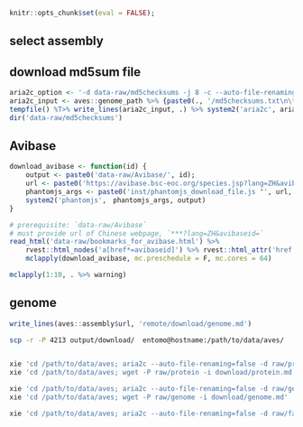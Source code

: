 ```r
knitr::opts_chunk$set(eval = FALSE);
```

## select assembly



## download md5sum file

```r
aria2c_option <- '-d data-raw/md5checksums -j 8 -c --auto-file-renaming=false -i -';
aria2c_input <- aves::genome_path %>% {paste0(., '/md5checksums.txt\n\tout=', basename(.))};
tempfile() %T>% write_lines(aria2c_input, .) %>% system2('aria2c', aria2c_option, stdin = .);
dir('data-raw/md5checksums')
```

## Avibase

```r
download_avibase <- function(id) {
    output <- paste0('data-raw/Avibase/', id);
    url <- paste0('https://avibase.bsc-eoc.org/species.jsp?lang=ZH&avibaseid=', id);
    phantomjs_args <- paste0('inst/phantomjs_download_file.js "', url, '"');
    system2('phantomjs',　phantomjs_args, output)
}

# prerequisite: `data-raw/Avibase`
# must provide url of Chinese webpage, `***?lang=ZH&avibaseid=` 
read_html('data-raw/bookmarks_for_avibase.html') %>% 
	rvest::html_nodes('a[href*=avibaseid]') %>% rvest::html_attr('href') %>% 
	mclapply(download_avibase, mc.preschedule = F, mc.cores = 64)

mclapply(1:10, . %>% warning)
```


## genome 

```r
write_lines(aves::assembly$url, 'remote/download/genome.md')
```


```bash
scp -r -P 4213 output/download/  entomo@hostname:/path/to/data/aves/


xie 'cd /path/to/data/aves; aria2c --auto-file-renaming=false -d raw/protein -c -j 32 -i download/protein.md'
xie 'cd /path/to/data/aves; wget -P raw/protein -i download/protein.md'

xie 'cd /path/to/data/aves; aria2c --auto-file-renaming=false -d raw/genome -c -j 32 -i download/genome.md'
xie 'cd /path/to/data/aves; wget -P raw/genome -i download/genome.md'

xie 'cd /path/to/data/aves; aria2c --auto-file-renaming=false -d raw/fastq -c -j 32 -i download/sra.md'
```
